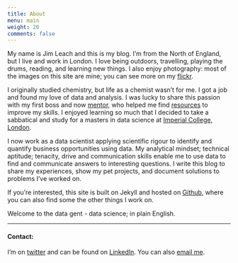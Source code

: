 ```yaml
---
title: About
menu: main
weight: 20
comments: false
---
```


My name is Jim Leach and this is my blog. I'm from the North of England, but I live and work in London. I love being outdoors, travelling, playing the drums, reading, and learning new things. I also enjoy photography: most of the images on this site are mine; you can see more on my [flickr](https://www.flickr.com/photos/jimleach89/).

I originally studied chemistry, but life as a chemist wasn't for me. I got a job and found my love of data and analysis. I was lucky to share this passion with my first boss and now [mentor](https://guerrilla-analytics.net/about-the-author/), who helped me find [resources](https://www.coursera.org/specializations/jhu-data-science) to improve my skills. I enjoyed learning so much that I decided to take a sabbatical and study for a masters in data science at [Imperial College, London](http://wwwf.imperial.ac.uk/business-school/programmes/msc-business-analytics/).

I now work as a data scientist applying scientific rigour to identify and quantify business opportunities using data. My analytical mindset; technical aptitude; tenacity, drive and communication skills enable me to use data to find and communicate answers to interesting questions. I write this blog to share my experiences, show my pet projects, and document solutions to problems I've worked on. 

If you're interested, this site is built on Jekyll and hosted on [Github](https://github.com/jim89/jim89.github.io), where you can also find some the other things I work on. 

Welcome to the data gent - data science; in plain English.

***

#### Contact:

I'm on [twitter](https://twitter.com/leach_jim) and can be found on [LinkedIn](https://www.linkedin.com/in/jim-leach-77028b59). You can also [email me](mailto:jimmy22theave@gmail.com).



